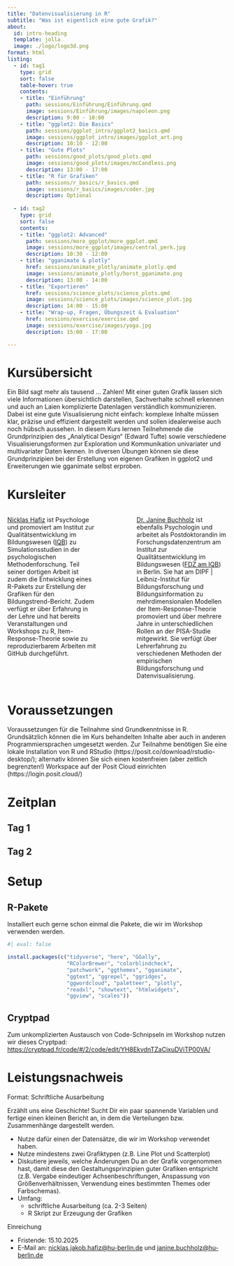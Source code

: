 ```yaml
---
title: "Datenvisualisierung in R"
subtitle: "Was ist eigentlich eine gute Grafik?"
about:
  id: intro-heading
  template: jolla
  image: ./logo/logo3d.png
format: html
listing:
  - id: tag1
    type: grid
    sort: false
    table-hover: true
    contents: 
    - title: "Einführung"
      path: sessions/Einführung/Einführung.qmd
      image: sessions/Einführung/images/napoleon.png
      description: 9:00 - 10:00
    - title: "ggplot2: Die Basics"
      path: sessions/ggplot_intro/ggplot2_basics.qmd
      image: sessions/ggplot_intro/images/ggplot_art.png
      description: 10:10 - 12:00
    - title: "Gute Plots"
      path: sessions/good_plots/good_plots.qmd
      image: sessions/good_plots/images/mcCandless.png
      description: 13:00 - 17:00
    - title: "R für Grafiken"
      path: sessions/r_basics/r_basics.qmd
      image: sessions/r_basics/images/coder.jpg
      description: Optional
        
  - id: tag2
    type: grid
    sort: false
    contents:   
    - title: "ggplot2: Advanced"
      path: sessions/more_ggplot/more_ggplot.qmd
      image: sessions/more_ggplot/images/central_perk.jpg
      description: 10:30 - 12:00
    - title: "gganimate & plotly"
      href: sessions/animate_plotly/animate_plotly.qmd
      image: sessions/animate_plotly/horst_gganimate.png
      description: 13:00 - 14:00
    - title: "Exportieren"
      href: sessions/science_plots/science_plots.qmd
      image: sessions/science_plots/images/science_plot.jpg
      description: 14:00 - 15:00
    - title: "Wrap-up, Fragen, Übungszeit & Evaluation"
      href: sessions/exercise/exercise.qmd
      image: sessions/exercise/images/yoga.jpg
      description: 15:00 - 17:00

---
```




:::{#intro-heading}

# Kursübersicht

Ein Bild sagt mehr als tausend … Zahlen! Mit einer guten Grafik lassen sich viele Informationen übersichtlich darstellen, Sachverhalte schnell erkennen und auch an Laien komplizierte Datenlagen verständlich kommunizieren. Dabei ist eine gute Visualisierung nicht einfach: komplexe Inhalte müssen klar, präzise und effizient dargestellt werden und sollen idealerweise auch noch hübsch aussehen. In diesem Kurs lernen Teilnehmende die Grundprinzipien des „Analytical Design“ (Edward Tufte) sowie verschiedene Visualisierungsformen zur Exploration und Kommunikation univariater und multivariater Daten kennen. In diversen Übungen können sie diese Grundprinzipien bei der Erstellung von eigenen Grafiken in ggplot2 und Erweiterungen wie gganimate selbst erproben.

# Kursleiter

::: {.columns}


::: {.column width="45%"}
[Nicklas Hafiz](https://orcid.org/0000-0001-9035-4483) ist Psychologe und promoviert am Institut zur Qualitätsentwicklung im Bildungswesen ([IQB](https://www.iqb.hu-berlin.de/institut/staff/?pg=c135)) zu Simulationsstudien in der psychologischen Methodenforschung.
Teil seiner dortigen Arbeit ist zudem die Entwicklung eines R-Pakets zur Erstellung der Grafiken für den Bildungstrend-Bericht.
Zudem verfügt er über Erfahrung in der Lehre und hat bereits Veranstaltungen und Workshops zu R, Item-Response-Theorie sowie zu reproduzierbarem Arbeiten mit GitHub durchgeführt. 
:::
::: {.column width="10%"}

:::

::: {.column width="45%"}
[Dr. Janine Buchholz](https://orcid.org/0000-0003-2534-4603) ist ebenfalls Psychologin und arbeitet als Postdoktorandin im Forschungsdatenzentrum am Institut zur Qualitätsentwicklung im Bildungswesen ([FDZ am IQB](https://www.iqb.hu-berlin.de/institut/staff/?pg=c163)) in Berlin. 
Sie hat am DIPF | Leibniz-Institut für Bildungsforschung und Bildungsinformation zu mehrdimensionalen Modellen der Item-Response-Theorie promoviert und über mehrere Jahre in unterschiedlichen Rollen an der PISA-Studie mitgewirkt. 
Sie verfügt über Lehrerfahrung zu verschiedenen Methoden der empirischen Bildungsforschung und Datenvisualisierung.
:::

:::


# Voraussetzungen

Voraussetzungen für die Teilnahme sind Grundkenntnisse in R. 
Grundsätzlich können die im Kurs behandelten Inhalte aber auch in anderen Programmiersprachen umgesetzt werden. 
Zur Teilnahme benötigen Sie eine lokale Installation von R und RStudio (https://posit.co/download/rstudio-desktop/); alternativ können Sie sich einen kostenfreien (aber zeitlich begrenzten!) Workspace auf der Posit Cloud einrichten (https://login.posit.cloud/)  

# Zeitplan

:::

## Tag 1
::: {#tag1}


:::

## Tag 2
::: {#tag2}


:::

# Setup

## R-Pakete

Installiert euch gerne schon einmal die Pakete, die wir im Workshop verwenden werden. 

```r
#| eval: false

install.packages(c("tidyverse", "here", "GGally", 
                   "RColorBrewer", "colorblindcheck", 
                   "patchwork", "ggthemes", "gganimate", 
                   "ggtext", "ggrepel", "ggridges", 
                   "ggwordcloud", "paletteer", "plotly",
                   "readxl", "showtext", "htmlwidgets", 
                   "ggview", "scales"))

```

## Cryptpad

Zum unkomplizierten Austausch von Code-Schnipseln im Workshop nutzen wir dieses Cryptpad:
[https://cryptpad.fr/code/#/2/code/edit/YH8EkvdnTZaCixuDViTP00VA/](https://cryptpad.fr/code/#/2/code/edit/YH8EkvdnTZaCixuDViTP00VA/)


#  Leistungsnachweis

[Format:]{.highlight} Schriftliche Ausarbeitung

Erzählt uns eine Geschichte! Sucht Dir ein paar spannende Variablen und fertige einen kleinen Bericht an, in dem die Verteilungen bzw. Zusammenhänge dargestellt werden.  

- Nutze dafür einen der Datensätze, die wir im Workshop verwendet haben.  
- Nutze mindestens zwei Grafiktypen (z.B. Line Plot und Scatterplot)   
- Diskutiere jeweils, welche Änderungen Du an der Grafik vorgenommen hast, damit diese den 
Gestaltungsprinzipien guter Grafiken entspricht (z.B. Vergabe eindeutiger Achsenbeschriftungen, Anspassung von Größenverhältnissen, Verwendung eines bestimmten Themes oder Farbschemas).   
- Umfang: 
  - schriftliche Ausarbeitung (ca. 2-3 Seiten)
  - R Skript zur Erzeugung der Grafiken

[Einreichung]{.highlight}

- Fristende: 15.10.2025  
- E-Mail an: [nicklas.jakob.hafiz@hu-berlin.de](mailto:nicklas.jakob.hafiz@hu-berlin.de) und [janine.buchholz@hu-berlin.de](mailto:janine.buchholz@hu-berlin.de)
